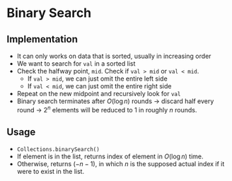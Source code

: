 # Binary Search 

## Implementation

- It can only works on data that is sorted, usually in increasing order
- We want to search for `val` in a sorted list
- Check the halfway point, `mid`. Check if `val > mid` or `val < mid`.
    - If `val > mid`, we can just omit the entire left side
    - If `val < mid`, we can just omit the entire right side
- Repeat on the new midpoint and recursively look for `val`
- Binary search terminates after $O(\log n)$ rounds → discard half every round → $2^n$ elements will be reduced to 1 in roughly $n$  rounds.

## Usage

- `Collections.binarySearch()`
- If element is in the list, returns index of element in $O(\log n)$ time.
- Otherwise, returns $(-n-1)$, in which $n$ is the supposed actual index if it were to exist in the list.